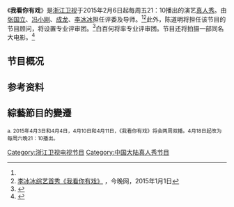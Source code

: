 {{季播節目信息框
| show_name            = 我看你有戏
| original_name        = 
| image                = 
| caption              = 
| show_name_2          =
| genre                = [[真人秀|真人秀]]、全能才艺顶尖秀<ref name = "presentation">[http://news.xinhuanet.com/ent/2014-11/02/c_127167439.htm 《我看你有戏》在杭州西溪湿地举行启动发布会] {{Wayback|url=http://news.xinhuanet.com/ent/2014-11/02/c_127167439.htm |date=20150101190900 }}，新华网，2014年11月12日</ref>
| format               = 
| creator              = 
| developer            =
| writer               =
| director             = 
| creative_director    =
| presenter            = [[伊一|伊一]]
| judges               = [[张国立|张国立]]、[[冯小刚|冯小刚]]、[[成龙|成龙]]、[[李冰冰|李冰冰]]<ref name = "presentation"/><ref name="vocal_concert">[http://news.jwb.com.cn/art/2015/1/1/art_247_5230188.html 李冰冰综艺首秀《我看你有戏》] {{webarchive|url=https://web.archive.org/web/20150101152946/http://news.jwb.com.cn/art/2015/1/1/art_247_5230188.html |date=2015-01-01 }}，今晚网，2015年1月1日</ref>
| voices               =
| narrated             =
| music_composer =
| opentheme            =
| endtheme             =
| composer             =
| country              = {{CHNML}}
| language             = 漢語普通話
| seasons              = 
| num_episodes         = 
| list_episodes        =
| executive_producer   = 
| producer             = 
| editor               =
| location             = 
| cinematography       =
| camera               =
| runtime              = 约90分钟
| company              = [[浙江卫视|浙江卫视]]、北京泽悦文化传媒有限公司
| distributor          = 
| channel              = [[浙江衛視|浙江衛視]]
| picture_format       = [[SDTV|SDTV]]、[[HDTV|HDTV]]
| audio_format         =
| first_run            = {{CHNML}} 
| first_aired          = 开始起播{{start date|2015|02|06}} <br> 结束起播（2015年5月2日）
| last_aired           = 
| status               = 
| preceded_by          = 
| followed_by          =
| related              = [[中國好聲音|中國好聲音]]<br>[[中國好舞蹈|中國好舞蹈]]
| website              = 
| website_title        = 
| production_website   =
}}

《'''我看你有戏'''》是[[浙江卫视|浙江卫视]]于2015年2月6日起每周五21：10播出的演艺[[真人秀|真人秀]]。由[[张国立|张国立]]、[[冯小刚|冯小刚]]、[[成龙|成龙]]、[[李冰冰|李冰冰]]担任评委及导师。<ref name = presentation></ref><ref name="vocal_concert">[http://news.jwb.com.cn/art/2015/1/1/art_247_5230188.html 李冰冰综艺首秀《我看你有戏》] {{webarchive|url=https://web.archive.org/web/20150101152946/http://news.jwb.com.cn/art/2015/1/1/art_247_5230188.html |date=2015-01-01 }}，今晚网，2015年1月1日</ref>此外，陈道明将担任该节目的节目顾问，将设置专业评审团。<ref name = tecent_news_2>{{Cite web |url=http://ent.qq.com/a/20141111/011071.htm |title=陈道明任《我看你有戏》节目顾问 |access-date=2015-01-01 |archive-date=2020-09-27 |archive-url=https://web.archive.org/web/20200927040057/https://ent.qq.com/a/20141111/011071.htm |dead-url=no }}</ref>白百何将率专业评审团。节目还将拍摄一部同名大电影。<ref name = tecent_news>{{Cite web |url=http://ent.qq.com/a/20141111/038585.htm |title=李冰冰加盟《我看你有戏》 |access-date=2015-01-01 |archive-date=2020-09-26 |archive-url=https://web.archive.org/web/20200926054210/https://ent.qq.com/a/20141111/038585.htm |dead-url=no }}</ref>

==节目概况==
==参考资料==
{{reflist}}
== 綜藝節目的變遷 ==
{{電視節目的變遷
|電視台={{CHNML}} [[浙江卫视|浙江卫视]]
|播放檔次= 2月6日至3月27日：每周五 21:10-23:00<br>4月3日、4日、10日、11日：每周五、周六 21:10-23:00<br>4月18日起：每周六 21:10-23:00
|節目名稱=我看你有戏<br>（2015年2月6日－2015年5月2日{{ref|x|[a]}}）
|上一節目=[[奔跑吧兄弟|奔跑吧兄弟]]1<br>（2014年10月10日－2015年1月16日）
|下一節目=[[奔跑吧兄弟|奔跑吧兄弟]]2<br>（2015年4月17日-2015年7月3日）
}}
<small>{{note|x}} a. 2015年4月3日和4月4日，4月10日和4月11日，《我看你有戏》将会两周双播。4月18日起改为每周六晚21：10播出。</small>
{{浙江卫视电视节目}}
[[Category:浙江卫视电视节目|Category:浙江卫视电视节目]]
[[Category:中国大陆真人秀节目|Category:中国大陆真人秀节目]]